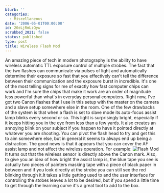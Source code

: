 ```yaml
---
blurb: ''
categories:
  - Miscellaneous
date: '2006-05-01T00:00:00'
id: 20eLjRmLzQyw
scrubbed_2021: false
status: published
type: post
title: Wireless Flash Mod
---
```


An amazing piece of tech in modern photography is the ability to
have wireless automatic TTL exposure control of multiple strobes.
The fact that the two flashes can communicate via pulses of light
and automatically determine their exposure so fast that you
effectively can't tell the difference between their communication
and the exposure burst in incredible. It's one of the most telling
signs for me of exactly how fast computer chips can work and I'm
sure the chips that make it work are an order of magnitude less
powerful than what's in everyday personal computers. Right now,
I've got two Canon flashes that I use in this setup with the master
on the camera and a slave setup somewhere else in the room. One of
the few drawbacks of the system is that when a flash is set to
slave mode its auto-focus assist lamp blinks every second or so.
This light is surprisingly bright, especially if it keeps hitting
you in the eye from less than a few yards. It also creates an
annoying blink on your subject if you happen to have it pointed
directly at whatever you are shooting. You can pivot the flash head
to try and get this to aim somewhere else, but in general it seems
to always end up being a distraction. The good news is that it
appears that you can cover the AF assist lamp and not affect the
wireless operation. For example:
![Flash Mod](http://www.alanwsmith.com/blog/wp-content/uploads/20060430_234118a.jpg "Flash Mod")
It turns out that the wireless sensor is directly above the Canon
mark. Also, to give you an idea of how bright the assist lamp is,
the blue tape you see is actually two pieces of painters masking
tape with a piece of black paper in between and if you look
directly at the strobe you can still see the red blinking through
it.It takes a little getting used to and the user interface for
controlling the stobes leaves a lot to be desired, but if you spend
a little time to get through the learning curve it's a great tool
to add to the box.
